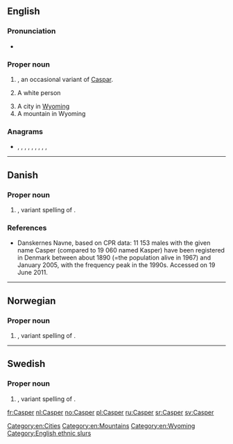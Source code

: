 ==English==

===Pronunciation===
* {{a|GA}} {{IPA|/ˈkæspɚ/|lang=en}}

===Proper noun===
{{en-proper noun}}

# {{given name|male|from=Old Persian}}, an occasional variant of [[Caspar]].
# {{lb|en|offensive|slang}} A white person
# A city in [[Wyoming]]
# A mountain in Wyoming

===Anagrams===
* {{l|en|capers}}, {{l|en|crapes}}, {{l|en|escarp}}, {{l|en|e-scrap}}, {{l|en|Pacers}}, {{l|en|pacers}}, {{l|en|parsec}}, {{l|en|recaps}}, {{l|en|scrape}}, {{l|en|spacer}}

[[Category:en:Cities]]
[[Category:en:Mountains]]
[[Category:en:Wyoming]]

----

==Danish==

===Proper noun===
{{da-proper noun}}

# {{given name|male|lang=da}}, variant spelling of {{l|da|Kasper}}.

===References===
* [http://www.danskernesnavne.navneforskning.ku.dk/ ] Danskernes Navne, based on CPR data: 11 153 males with the given name Casper (compared to 19 060 named Kasper) have been registered in Denmark between about 1890 (=the population alive in 1967) and January 2005, with the frequency peak in the 1990s. Accessed on 19 June 2011.

----

==Norwegian==

===Proper noun===
{{no-proper noun}}

# {{given name|male|lang=no}}, variant spelling of {{l|no|Kasper}}.

----

==Swedish==

===Proper noun===
{{head|sv|proper noun}}

# {{given name|male|lang=sv}}, variant spelling of {{l|sv|Kasper}}.

[[Category:English ethnic slurs]]

[[fr:Casper]]
[[nl:Casper]]
[[no:Casper]]
[[pl:Casper]]
[[ru:Casper]]
[[sr:Casper]]
[[sv:Casper]]